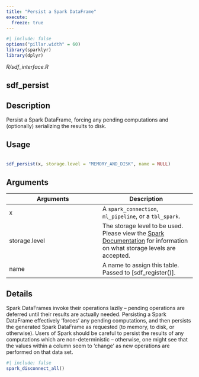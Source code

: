 ```yaml
---
title: "Persist a Spark DataFrame"
execute:
  freeze: true
---
```


```r
#| include: false
options("pillar.width" = 60)
library(sparklyr) 
library(dplyr)
```

*R/sdf_interface.R*

## sdf_persist

## Description
 Persist a Spark DataFrame, forcing any pending computations and (optionally) serializing the results to disk. 


## Usage
```r
 
sdf_persist(x, storage.level = "MEMORY_AND_DISK", name = NULL) 
```

## Arguments
|Arguments|Description|
|---|---|
| x | A `spark_connection`, `ml_pipeline`, or a `tbl_spark`. |
| storage.level | The storage level to be used. Please view the [Spark Documentation](https://spark.apache.org/docs/latest/programming-guide.html#rdd-persistence) for information on what storage levels are accepted. |
| name | A name to assign this table. Passed to [sdf_register()]. |

## Details
 Spark DataFrames invoke their operations lazily -- pending operations are deferred until their results are actually needed. Persisting a Spark DataFrame effectively 'forces' any pending computations, and then persists the generated Spark DataFrame as requested (to memory, to disk, or otherwise).  Users of Spark should be careful to persist the results of any computations which are non-deterministic -- otherwise, one might see that the values within a column seem to 'change' as new operations are performed on that data set. 







```r
#| include: false
spark_disconnect_all()
```
